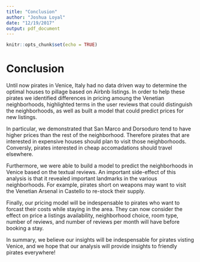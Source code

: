 ```yaml
---
title: "Conclusion"
author: "Joshua Loyal"
date: "12/19/2017"
output: pdf_document
---
```


```r
knitr::opts_chunk$set(echo = TRUE)
```

# Conclusion

Until now pirates in Venice, Italy had no data driven way to determine the optimal houses to pillage based on Airbnb listings. In order to help these pirates we identified differences in pricing amoung the Venetian neighborhoods, highlighted terms in the user reviews that could distinguish the neighborhoods, as well as built a model that could predict prices for new listings.

In particular, we demonstrated that San Marco and Dorsoduro tend to have higher prices than the rest of the neighborhood. Therefore pirates that are interested in expensive houses should plan to visit those neighborhoods. Conversly, pirates interested in cheap accomadations should travel elsewhere.

Furthermore, we were able to build a model to predict the neighborhoods in Venice based on the textual reviews. An important side-effect of this analysis is that it revealed important landmarks in the various neighborhoods. For example, pirates short on weapons may want to visit the Venetian Arsenal in Castello to re-stock their supply.

Finally, our pricing model will be indespensable to pirates who want to forcast their costs while staying in the area. They can now consider the effect on price a listings availability, neighborhood choice, room type, number of reviews, and number of reviews per month will have before booking a stay.

In summary, we believe our insights will be indespensable for pirates visting Venice, and we hope that our analysis will provide insights to friendly pirates everywhere!
